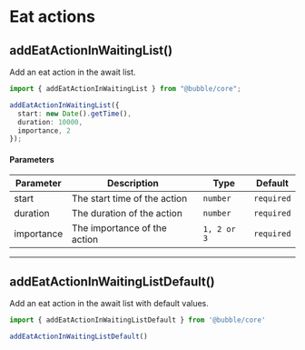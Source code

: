 # Eat actions

## addEatActionInWaitingList()

Add an eat action in the await list.

```typescript
import { addEatActionInWaitingList } from "@bubble/core";

addEatActionInWaitingList({
  start: new Date().getTime(),
  duration: 10000,
  importance, 2
});
```

#### Parameters

| Parameter  | Description                  | Type        | Default    |
| ---------- | ---------------------------- | ----------- | ---------- |
| start      | The start time of the action | `number`    | `required` |
| duration   | The duration of the action   | `number`    | `required` |
| importance | The importance of the action | `1, 2 or 3` | `required` |

---

## addEatActionInWaitingListDefault()

Add an eat action in the await list with default values.

```typescript
import { addEatActionInWaitingListDefault } from '@bubble/core'

addEatActionInWaitingListDefault()
```

